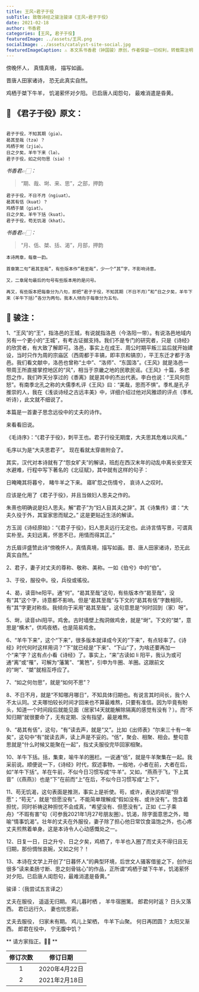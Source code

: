 ```yaml
---
title: 王风∘君子于役
subTitle: 致敬诗经之骏注骏译《王风∘君子于役》 
date: 2021-02-18 
author: 书香君
categories: [王风, 君子于役]
featuredImage: ../assets/王风.png
socialImage: ../assets/catalyst-site-social.jpg
featuredImageCaption: ⚠️️ 本文系书香君（钟国骏）原创，作者保留一切权利，转载需注明出处。
---
```


傍晚怀人，
真情真境，
描写如画。

晋唐人田家诸诗，
恐无此真实自然。

鸡栖于桀下牛羊，
饥渴萦怀对夕阳。
已启唐人闺怨句，
最难消遣是昏黄。

## 🌼 《君子于役》原文：
```

君子于役，不知其期（giə）。
曷其至哉（tzə）？
鸡栖于埘（zjiə）。
日之夕矣，羊牛下来（lə）。
君子于役，如之何勿思（siə）！

```
*书香君👉🏻：* 

> “期、哉、埘、来、思”，之部，押韵

```
君子于役，不日不月（ngiuat）。
曷其有佸（kuat）？
鸡栖于桀（giat）。
日之夕矣，羊牛下括（kuat）。
君子于役，苟无饥渴（khat）。

```
*书香君👉🏻：* 

> “月、佸、桀、括、渴”，月部，押韵

```
本诗两章，每章一韵。

首章第二句“曷其至哉”，有些版本作“曷至哉”，少一个“其”字，不影响诗意。

又，二章尾句最后的句号有些版本用的是问号。

再又，有些版本把每章分为八句，即把“君子于役，不知其期（不日不月）”和“日之夕矣，羊牛下来（羊牛下括）”各分为两句。我本人倾向于每章分为五句。

```
## 🍁️ 骏注：

1、“王风”的“王”，指洛邑的王城，有说就指洛邑（今洛阳一带）。有说洛邑地域内另有一个更小的“王城”，有考古证据支持。我们不是专门的研究者，只是《诗经》的欣赏者，有大致了解即可。洛邑，事实上在成王、周公时期平叛三监后就开始建设，当时只作为周的宗庙区（西周都于丰镐，即丰京和镐京），平王东迁才都于洛邑。我们看文献中，洛邑也曾称“土中”、“洛师”、“东国洛”。《王风》就是洛邑一带周王所直接掌控地区的“风”，相当于京畿之地的民歌民谣。《王风》十篇，多悲怨之作，我们昨天分享过的《黍离》就是其中的杰出代表。李白也说：“王风何怨怒”。有南季北孔之称的大儒季札评《王风》曰：“美哉，思而不惧”。季札是孔子推崇的人，我在《浅谈诗经之古远丰美》中，详细介绍过他对风雅颂的评点（季札听诗），此文就不细说了。

本篇是一首妻子思念远役中的丈夫的诗作。

来看看旧说。

《毛诗序》：“《君子于役》，刺平王也。君子行役无期度，大夫思其危难以风焉。”

毛序以为是“大夫思君子”。
现在看就太穿凿附会了。

其实，汉代对本诗就有了“怨女旷夫”的解读，班彪在西汉末年的动乱中离长安至天水避难，行程中写下著名的《北征赋》，其中就有这样的句子：

日晻晻其将暮兮，
睹牛羊之下来。
寤旷怨之伤情兮，
哀诗人之叹时。

应该是化用了《君子于役》，并且当做妇人思夫之作的。

朱熹也明确说是妇人思夫。解“君子”为“妇人目其夫之辞”。其《诗集传》谓：“大夫久役于外，其室家思而赋之。”
这是更贴近生活的解读。

方玉润《诗经原始》：“《君子于役》，妇人思夫远行无定也。此诗言情写景，可谓真实朴至。夫妇远离，怀思不已，用情而得其正。”

方氏眉评盛赞此诗“傍晚怀人，真情真境，描写如画。晋、唐人田家诸诗，恐无此真实自然。”

2、君子，妻子对丈夫的尊称、敬称、美称。一如《伯兮》中的“伯”。

3、于役，服役中。役，兵役或徭役。

4、曷，读音he阳平。通“何”。“曷其至哉”这句，有些版本作“曷至哉”，没有“其”这个字，诗意都不影响。但是“曷其至哉”与下文的“曷其有佸”字数相同，有“其”字更对称些。我倾向于采用“曷其至哉”，这句意思是“何时回到（家）呀”。

5、埘，读音shi阳平。鸡舍。古时墙壁上掏洞做鸡舍，就是“埘”。下文的“桀”，意思是“横木”，供鸡夜栖，也是简易鸡舍。

6、“羊牛下来”，这个“下来”，很多版本就译成今天的“下来”，有点轻率了。《诗经》时代何时这样用词？“下”就已经是“下来”、“下山”了，为啥还要再加一个“来”字？这有点小看《诗经》了。事实上，“来”古读如 li 阳平，我认为或可
通“离”或“罹”，可解为“藩篱”、“篱笆”，引申为牛圈、羊圈。这跟前文的“埘”、“桀”就相互呼应了。

7、“如之何勿思”，就是“如何不思”？

8、不日不月，就是“不知哪月哪日”，不知具体归期也。有说言其时间长，我个人不太认同。丈夫哪怕较长时间才回来也不算最难熬，只要有准信。因为毕竟有盼头，知道一个时间段后就能见面（居家14天就能解除隔离的感觉有没有？）。而“不知归期”就很要命了，无有定期、没有指望，最是难熬。

9、“曷其有佸”，这句，“有”读去声，就是“又”。比如《出师表》“尔来三十有一年矣”，这句中“有”就读去声，读上声是不妥的。“佸”，聚会、相聚、相会。整句意思就是“什么时候又能聚在一起”，指丈夫服役完毕回家相聚。

10、羊牛下括。括，集束，喻牛羊的圈栏。一说通“佸”，就是牛羊聚集在一起。我采前说。顺便说一下，《诗经》时代，叙述事物，一般地，小者在前，大者在后，如“羊牛下括”。羊在牛前，不似今日习惯写成“牛羊”。又如，“燕燕于飞，下上其音”（《燕燕》）也是“下”在前而“上”在后，不似今日习惯写成“上下”。

11、苟无饥渴，这句表面是推测，事实上是祈使。苟，或许，表达的却是“但愿”；“苟无”，就是“但愿没有”。不能简单理解成“假如没有、或许没有”。饱含着担忧，同时祈祷这种担忧不会成真，“希望没有、但愿没有”。正如《二子乘舟》“不瑕有害”句（可参我2021年1月27号朋友圈）。饥渴，除字面意思之外，暗喻“情事饥渴”。壮年的丈夫在外服役，妻子除了担心他日常饮食温饱之外，也心疼丈夫煎熬着单身。这是本诗令人心动感慨处之一。

12、日复一日，日之升兮、日之夕矣，鸡栖了，牛羊也入圈了而丈夫不得归且无归期，那份惆怅哀婉，又如之何？！

13、本诗在文学上开创了“日暮怀人”的典型环境，后世文人骚客借鉴之下，创作出很多“读来柔肠寸断、思之刻骨铭心”的作品，正所谓“鸡栖于桀下牛羊，饥渴萦怀对夕阳。已启唐人闺怨句，最难消遣是昏黄。”

骏译：（我尝试五言译之）

丈夫在服役，
遥遥无归期。
鸡儿暮时栖 ，
羊牛宿圈篱。
郎君何时返？
日头又落西。
君已远行久，
妻也忧思密。

丈夫去服役，
归家未有期。
鸡儿上架栖，
牛羊下山聚。
何日再团圆？
太阳又渐西。
郎君在役中，
宁无腹中饥？

** 请方家指正。🙏🏻 **

| 修订次数      | 修订日期 | 
|   :----: |    :----:   | 
| 1    | 2020年4月22日       | 
| 2    | 2021年2月18日       | 
